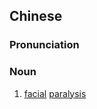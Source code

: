{{also|面瘫}}
==Chinese==
{{zh-forms|s=面瘫}}

===Pronunciation===
{{zh-pron
|m=miàntān
|cat=n
}}

===Noun===
{{zh-noun}}

# [[facial]] [[paralysis]]